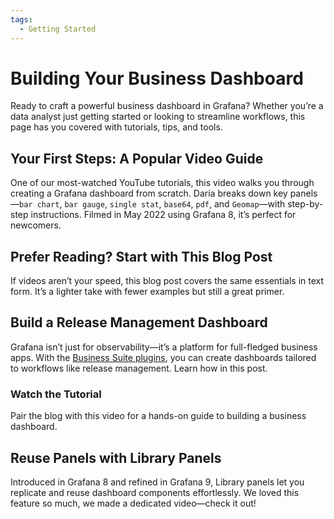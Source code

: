 ```yaml
---
tags:
  - Getting Started
---
```



# Building Your Business Dashboard

Ready to craft a powerful business dashboard in Grafana? Whether you’re a data analyst just getting started or looking to streamline workflows, this page has you covered with tutorials, tips, and tools.

## Your First Steps: A Popular Video Guide

One of our most-watched YouTube tutorials, this video walks you through creating a Grafana dashboard from scratch. Daria breaks down key panels—`bar chart`, `bar gauge`, `single stat`, `base64`, `pdf`, and `Geomap`—with step-by-step instructions. Filmed in May 2022 using Grafana 8, it’s perfect for newcomers.

<Youtube
  id="HNCKbGfAU0Q"
  title="How to Create Your Business Grafana Dashboard"
/>

## Prefer Reading? Start with This Blog Post

If videos aren’t your speed, this blog post covers the same essentials in text form. It’s a lighter take with fewer examples but still a great primer.

<BlogPost id="how-to-create-your-first-grafana-dashboard-bd0f68d631bd" />

## Build a Release Management Dashboard

Grafana isn’t just for observability—it’s a platform for full-fledged business apps. With the [Business Suite plugins](/plugins/), you can create dashboards tailored to workflows like release management. Learn how in this post.

<BlogPost id="release-dashboard-20241113" />

### Watch the Tutorial

Pair the blog with this video for a hands-on guide to building a business dashboard.

<Youtube
  id="tUGRQBBZoRQ"
  title="How to Create a Business Dashboard in Grafana"
/>

## Reuse Panels with Library Panels

Introduced in Grafana 8 and refined in Grafana 9, Library panels let you replicate and reuse dashboard components effortlessly. We loved this feature so much, we made a dedicated video—check it out!

<Youtube id="kCFH15QeIRY" title="Replicate and Reuse Panels in Grafana" />

